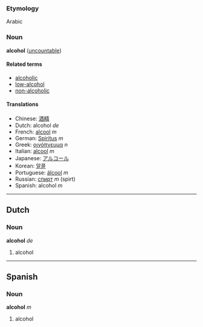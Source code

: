 ===Etymology===
Arabic

===Noun===
'''alcohol''' ([[uncountable]])

====Related terms====
*[[alcoholic]]
*[[low-alcohol]]
*[[non-alcoholic]]

====Translations====
*Chinese: [[酒精]]
*Dutch: alcohol ''de''
*French: [[alcool]] ''m''
*German: [[Spiritus]] ''m''
*Greek: [[οινόπνευμα]] ''n''
*Italian: [[alcool]] ''m''
*Japanese: [[アルコール]]
*Korean: [[알콜]]
*Portuguese: [[álcool]] ''m''
*Russian: [[спирт]] ''m'' (spirt)
*Spanish: alcohol ''m''

----

==Dutch==
===Noun===
'''alcohol''' ''de''

# alcohol

----

==Spanish==
===Noun===
'''alcohol''' ''m''

# alcohol